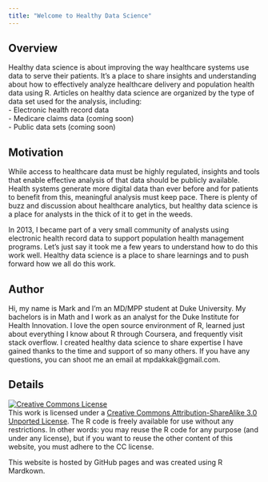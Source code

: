 ```yaml
---
title: "Welcome to Healthy Data Science"
---
```


Overview
----------------
Healthy data science is about improving the way healthcare systems use data to serve their patients. It's a place to share insights and understanding about how to effectively analyze healthcare delivery and population health data using R. Articles on healthy data science are organized by the type of data set used for the analysis, including:  
- Electronic health record data  
- Medicare claims data (coming soon)  
- Public data sets (coming soon)  

Motivation
----------------
While access to healthcare data must be highly regulated, insights and tools that enable effective analysis of that data should be publicly available. Health systems generate more digital data than ever before and for patients to benefit from this, meaningful analysis must keep pace. There is plenty of buzz and discussion about healthcare analytics, but healthy data science is a place for analysts in the thick of it to get in the weeds.  

In 2013, I became part of a very small community of analysts using electronic health record data to support population health management programs. Let's just say it took me a few years to understand how to do this work well. Healthy data science is a place to share learnings and to push forward how we all do this work.

Author
----------------
Hi, my name is Mark and I'm an MD/MPP student at Duke University. My bachelors is in Math and I work as an analyst for the Duke Institute for Health Innovation. I love the open source environment of R, learned just about everything I know about R through Coursera, and frequently visit stack overflow. I created healthy data science to share expertise I have gained thanks to the time and support of so many others. If you have any questions, you can shoot me an email at mpdakkak@gmail.com.  

Details  
----------------
<a rel="license" href="http://creativecommons.org/licenses/by-sa/3.0/"><img alt="Creative Commons License" style="border-width:0" src="https://i.creativecommons.org/l/by-sa/3.0/88x31.png" /></a><br />This work is licensed under a <a rel="license" href="http://creativecommons.org/licenses/by-sa/3.0/">Creative Commons Attribution-ShareAlike 3.0 Unported License</a>. The R code is freely available for use without any restrictions. In other words: you may reuse the R code for any purpose (and under any license), but if you want to reuse the other content of this website, you must adhere to the CC license.  

This website is hosted by GitHub pages and was created using R Mardkown.  